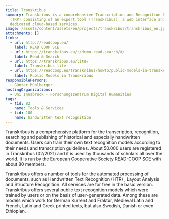 ```yaml
---
title: Transkribus
summary: Transkribus is a comprehensive Transcription and Recognition Platform
  (TRP) consisting of an expert tool (Transkribus), a web interface and
  dedicated cloud-based services.
image: /assets/content/assets/en/projects/transkribus/transkribus_en.jpg
attachments: []
links:
  - url: http://readcoop.eu/
    label: READ COOP SCE
  - url: https://transkribus.eu/r/demo-read-search/#/
    label: Read & Search
  - url: https://transkribus.eu/lite/
    label: Transkribus lite
  - url: https://readcoop.eu/transkribus/howto/public-models-in-transkribus/
    label: Public Models in Transkribus
responsiblePersons:
  - Günter Mühlberger
hostingOrganizations:
  - Uni Innsbruck - Forschungszentrum Digital Humanities
tags:
  - tid: 82
    name: Tools & Services
  - tid: 180
    name: handwritten text recognition
---
```

Transkribus is a comprehensive platform for the transcription, recognition, searching and publishing of historical and especially handwritten documents. Users can train their own text recognition models according to their needs and transcription guidelines. About 50.000 users are registered in Transkribus (02/2021) and it is used by thousands of scholars all over the world. It is run by the European Cooperative Society READ-COOP SCE with about 80 members.

Transkribus offers a number of tools for the automated processing of documents, such as Handwritten Text Recognition (HTR) , Layout Analysis and Structure Recognition. All services are for free in the basic version. Transkribus offers several public text recognition models which were trained by users or on the basis of user-generated data. Among these are models which work for German Kurrent and Fraktur, Medieval Latin and French, Latin and Greek printed texts, but also Swedish, Danish or even Ethiopian.
